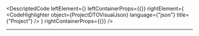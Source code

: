 
<DescriptedCode
  leftElement={<ProjectDTODesc />}
  leftContainerProps={{}}
  rightElement={
    <CodeHighlighter
      object={ProjectDTOVisualJson}
      language={"json"}
      title={"Project"}
    />
  }
  rightContainerProps={{}}
/>

---
